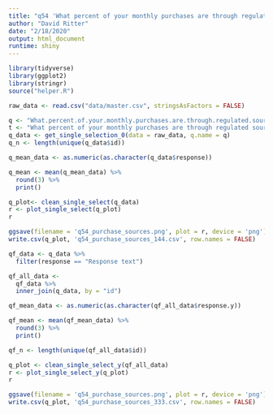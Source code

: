 ```yaml
---
title: "q54 'What percent of your monthly purchases are through regulated sources (dispensary, retail establishment, caregiver/authorized private cultivator)?'"
author: "David Ritter"
date: "2/18/2020"
output: html_document
runtime: shiny
---
```


```r
library(tidyverse)
library(ggplot2)
library(stringr)
source("helper.R")
```

```r
raw_data <- read.csv("data/master.csv", stringsAsFactors = FALSE)
```

```r
q <- "What.percent.of.your.monthly.purchases.are.through.regulated.sources..dispensary..retail.establishment..caregiver.authorized.private.cultivator.."
t <- "What percent of your monthly purchases are through regulated sources (dispensary, retail establishment, caregiver/authorized private cultivator)?"
q_data <- get_single_selection_0(data = raw_data, q.name = q)
q_n <- length(unique(q_data$id))

q_mean_data <- as.numeric(as.character(q_data$response))

q_mean <- mean(q_mean_data) %>%
  round(3) %>%
  print()
```

```r
q_plot<- clean_single_select(q_data)
r <- plot_single_select(q_plot)
r
```

```r
ggsave(filename = 'q54_purchase_sources.png', plot = r, device = 'png')
write.csv(q_plot, 'q54_purchase_sources_144.csv', row.names = FALSE)
```

```r
qf_data <- q_data %>%
  filter(response == "Response text")
```

```r
qf_all_data <- 
  qf_data %>%
  inner_join(q_data, by = "id")

qf_mean_data <- as.numeric(as.character(qf_all_data$response.y))

qf_mean <- mean(qf_mean_data) %>%
  round(3) %>%
  print()

qf_n <- length(unique(qf_all_data$id))
```

```r
q_plot <- clean_single_select_y(qf_all_data)
r <- plot_single_select_y(q_plot)
r
```

```r
ggsave(filename = 'q54_purchase_sources.png', plot = r, device = 'png')
write.csv(q_plot, 'q54_purchase_sources_333.csv', row.names = FALSE)
```
